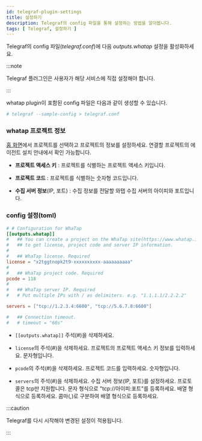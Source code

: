 ```yaml
---
id: telegraf-plugin-settings
title: 설정하기
description: Telegraf의 config 파일을 통해 설정하는 방법을 알아봅니다.
tags: [ Telegraf, 설정하기 ]
---
```


Telegraf의 config 파일(*telegraf.conf*)에 다음 *outputs.whatap* 설정을 활성화하세요.

:::note

Telegraf 플러그인은 사용자가 해당 서비스에 직접 설정해야 합니다.

:::

whatap plugin이 포함된 config 파일은 다음과 같이 생성할 수 있습니다.

```bash title=SH
# telegraf --sample-config > telegraf.conf
```

### whatap 프로젝트 정보

[홈 화면](https://service.whatap.io/)에서 프로젝트를 선택하고 프로젝트의 정보를 설정하세요. 연결할 프로젝트의 에이전트 설치 안내에서 확인 가능합니다.

* **프로젝트 액세스 키** : 프로젝트를 식별하는 프로젝트 액세스 키입니다.

* **프로젝트 코드** : 프로젝트를 식별하는 숫자형 코드입니다.

* **수집 서버 정보**(IP, 포트) : 수집 정보를 전달할 와탭 수집 서버의 아이피와 포트입니다.

### config 설정(toml)

```toml title='/etc/telegraf/telegraf.conf'
# # Configuration for WhaTap
[[outputs.whatap]]
#   ## You can create a project on the WhaTap site(https://www.whatap.io)
#   ## to get license, project code and server IP information.
#
#   ## WhaTap license. Required
license = "x2tggtnopk2t9-xxxxxxxxxx-aaaaaaaaaa"
#
#   ## WhaTap project code. Required
pcode = 118
#
#   ## WhaTap server IP. Required
#   # Put multiple IPs with / as delimiters. e.g. "1.1.1.1/2.2.2.2"

servers = ["tcp://1.2.3.4:6600", "tcp://5.6.7.8:6600"]

#   ## Connection timeout.
#   # timeout = "60s"
```

* `[[outputs.whatap]]` 주석(#)을 삭제하세요.

* `license`의 주석(#)을 삭제하세요. 프로젝트의 프로젝트 액세스 키 정보를 입력하세요. 문자형입니다.

* `pcode`의 주석(#)을 삭제하세요. 프로젝트 코드를 입력하세요. 숫자형입니다.

* `servers`의 주석(#)을 삭제하세요. 수집 서버 정보(IP, 포트)를 설정하세요. 프로토콜은 tcp만 지원합니다. 문자 형식으로 "tcp://아이피\:포트"를 등록하세요. 배열 형식으로 등록하세요. 콤마(,)로 구분하여 배열 형식으로 등록하세요.

:::caution

Telegraf를 다시 시작해야 변경된 설정이 적용됩니다.

:::